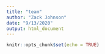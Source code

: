 ```yaml
---
title: "team"
author: "Zack Johnson"
date: "9/13/2020"
output: html_document
---
```


```r
knitr::opts_chunk$set(echo = TRUE)
```